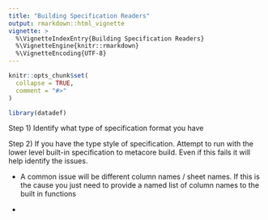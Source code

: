 ```yaml
---
title: "Building Specification Readers"
output: rmarkdown::html_vignette
vignette: >
  %\VignetteIndexEntry{Building Specification Readers}
  %\VignetteEngine{knitr::rmarkdown}
  %\VignetteEncoding{UTF-8}
---
```


```r
knitr::opts_chunk$set(
  collapse = TRUE,
  comment = "#>"
)
```

```r
library(datadef)
```

Step 1) Identify what type of specification format you have

Step 2) If you have the type style of specification. Attempt to run with the lower level built-in specification to metacore build. Even if this fails it will help identify the issues.

-   A common issue will be different column names / sheet names. If this is the cause you just need to provide a named list of column names to the built in functions

-   

